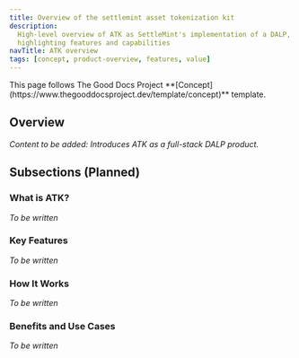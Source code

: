 ```yaml
---
title: Overview of the settlemint asset tokenization kit
description:
  High-level overview of ATK as SettleMint's implementation of a DALP,
  highlighting features and capabilities
navTitle: ATK overview
tags: [concept, product-overview, features, value]
---
```


<Callout type="info" title="Template guide">
  This page follows The Good Docs Project
  **[Concept](https://www.thegooddocsproject.dev/template/concept)** template.
</Callout>

## Overview

_Content to be added: Introduces ATK as a full-stack DALP product._

## Subsections (Planned)

### What is ATK?

_To be written_

### Key Features

_To be written_

### How It Works

_To be written_

### Benefits and Use Cases

_To be written_
